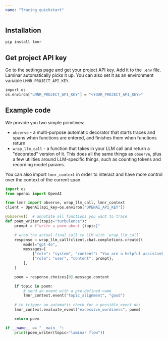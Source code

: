 ```yaml
---
name: "Tracing quickstart"
---
```


## Installation

```sh
pip install lmnr
```

## Get project API key

Go to the settings page and get your project API key. Add it to the `.env` file. Laminar automatically picks it up.
You can also set it as an environment variable `LMNR_PROJECT_API_KEY`.
```sh
import os
os.environ["LMNR_PROJECT_API_KEY"] = "<YOUR_PROJECT_API_KEY>"
```

## Example code

We provide you two simple primitives:

- `observe` - a multi-purpose automatic decorator that starts traces and spans when functions are entered, and finishes them when functions return
- `wrap_llm_call` - a function that takes in your LLM call and return a "decorated" version of it. This does all the same things as `observe`, plus
a few utilities around LLM-specific things, such as counting tokens and recording model params.

You can also import `lmnr_context` in order to interact and have more control over the context of the current span.

```python
import os
from openai import OpenAI

from lmnr import observe, wrap_llm_call, lmnr_context
client = OpenAI(api_key=os.environ["OPENAI_API_KEY"])

@observe()  # annotate all functions you want to trace
def poem_writer(topic="turbulence"):
    prompt = f"write a poem about {topic}"

    # wrap the actual final call to LLM with `wrap_llm_call`
    response = wrap_llm_call(client.chat.completions.create)(
        model="gpt-4o",
        messages=[
            {"role": "system", "content": "You are a helpful assistant."},
            {"role": "user", "content": prompt},
        ],
    )

    poem = response.choices[0].message.content

    if topic in poem:
        # send an event with a pre-defined name
        lmnr_context.event("topic_alignment", "good")
    
    # to trigger an automatic check for a possible event do:
    lmnr_context.evaluate_event("excessive_wordiness", poem)

    return poem

if __name__ == "__main__":
    print(poem_writer(topic="laminar flow"))
```
